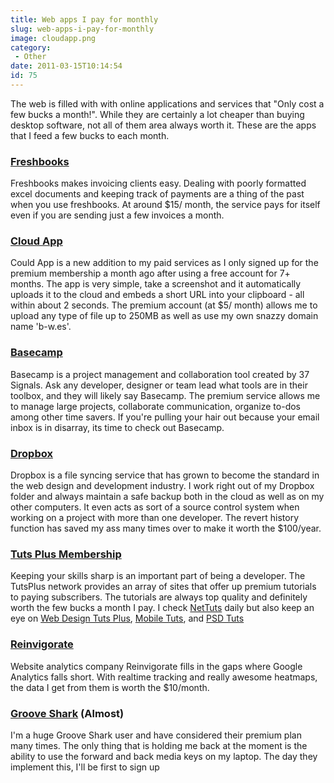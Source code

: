 ---
title: Web apps I pay for monthly
slug: web-apps-i-pay-for-monthly
image: cloudapp.png
category:
 - Other
date: 2011-03-15T10:14:54
id: 75
---

The web is filled with with online applications and services that "Only cost a few bucks a month!". While they are certainly a lot cheaper than buying desktop software, not all of them area always worth it. These are the apps that I feed a few bucks to each month.
### [Freshbooks](http://www.freshbooks.com/)
Freshbooks makes invoicing clients easy. Dealing with poorly formatted excel documents and keeping track of payments are a thing of the past when you use freshbooks. At around $15/ month, the service pays for itself even if you are sending just a few invoices a month.
### [Cloud App](http://getcloudapp.com/)
Could App is a new addition to my paid services as I only signed up for the premium membership a month ago after using a free account for 7+ months. The app is very simple, take a screenshot and it automatically uploads it to the cloud and embeds a short URL into your clipboard - all within about 2 seconds. The premium account (at $5/ month) allows me to upload any type of file up to 250MB as well as use my own snazzy domain name 'b-w.es'.
### [Basecamp](http://basecamphq.com/)
Basecamp is a project management and collaboration tool created by 37 Signals. Ask any developer, designer or team lead what tools are in their toolbox, and they will likely say Basecamp. The premium service allows me to manage large projects, collaborate communication, organize to-dos among other time savers. If you're pulling your hair out because your email inbox is in disarray, its time to check out Basecamp.
### [Dropbox](https://www.dropbox.com/)
Dropbox is a file syncing service that has grown to become the standard in the web design and development industry. I work right out of my Dropbox folder and always maintain a safe backup both in the cloud as well as on my other computers. It even acts as sort of a source control system when working on a project with more than one developer. The revert history function has saved my ass many times over to make it worth the $100/year.
### [Tuts Plus Membership](http://tutsplus.com/)
Keeping your skills sharp is an important part of being a developer. The TutsPlus network provides an array of sites that offer up premium tutorials to paying subscribers. The tutorials are always top quality and definitely worth the few bucks a month I pay. I check [NetTuts](http://net.tutsplus.com/) daily but also keep an eye on [Web Design Tuts Plus](http://webdesign.tutsplus.com/), [Mobile Tuts](http://mobile.tutsplus.com/), and [PSD Tuts](http://psd.tutsplus.com/)
### [Reinvigorate](http://reinvigorate.net/)
Website analytics company Reinvigorate fills in the gaps where Google Analytics falls short. With realtime tracking and really awesome heatmaps, the data I get from them is worth the $10/month.
### [Groove Shark](http://listen.grooveshark.com/) (Almost)
I'm a huge Groove Shark user and have considered their premium plan many times. The only thing that is holding me back at the moment is the ability to use the forward and back media keys on my laptop. The day they implement this, I'll be first to sign up